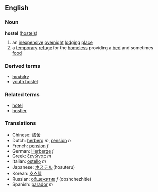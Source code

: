 ==English==

===Noun===
'''hostel''' ([[hostels]])
{{wikipedia}}
# an [[inexpensive]] [[overnight]] [[lodging]] [[place]]
# a [[temporary]] [[refuge]] for the [[homeless]] providing a [[bed]] and sometimes [[food]]

===Derived terms===
*[[hostelry]]
*[[youth hostel]]
===Related terms===
*[[hotel]]
*[[hostler]]

===Translations===
*Chinese: [[旅舍]]
*Dutch: [[herberg]] ''m'', [[pension]] ''n''
*French: [[pension]] ''f''
*German: [[Herberge]] ''f''
*Greek: [[ξενώνας]] ''m''
*Italian: [[ostello]] ''m''
*Japanese: [[ホステル]] (hosuteru)
*Korean: [[호스텔]]
*Russian: [[общежитие]] ''f'' (obshchezhitie)
*Spanish: [[parador]] ''m''